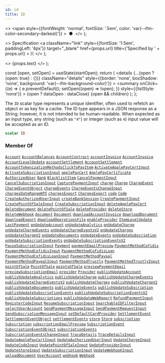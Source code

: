 ```yaml
---
id: id
title: ID
---
```


  <>
    <span
      style={{fontWeight: 'normal', fontSize: '.5em', color: 'var(--ifm-color-secondary-darkest)'}}
    >
      &nbsp;●&nbsp;
    </span>
  </>
);

  <>
    Specification
    <a
      className="link"
      style={{fontSize: '1.5em', paddingLeft: '4px'}}
      target="_blank"
      href={props.url}
      title={'Specified by ' + props.url}
    >
      ⎘
    </a>
  </>
);

  <>
    <span className={props.class}>{props.text}</span>
  </>
);


  const [open, setOpen] = useState(startOpen);
  return (
    <details
      {...(open ? {open: true} : {})}
      className="details"
      style={{border: 'none', boxShadow: 'none', background: 'var(--ifm-background-color)'}}
    >
      <summary
        onClick={(e) => {
          e.preventDefault();
          setOpen((open) => !open);
        }}
        style={{listStyle: 'none'}}
      >
        {open ? dataOpen : dataClose}
      </summary>
      {open && children}
    </details>
  );
};

The `ID` scalar type represents a unique identifier, often used to refetch an object or as key for a cache. The ID type appears in a JSON response as a String; however, it is not intended to be human-readable. When expected as an input type, any string (such as `"4"`) or integer (such as `4`) input value will be accepted as an ID.

```graphql
scalar ID
```

### Member Of

[`Account`](/docs/apis/graphql/types/objects/account.mdx) <Badge class="badge badge--secondary badge--relation" text="object"/><Bullet />[`AccountBalances`](/docs/apis/graphql/types/objects/account-balances.mdx) <Badge class="badge badge--secondary badge--relation" text="object"/><Bullet />[`AccountContract`](/docs/apis/graphql/types/objects/account-contract.mdx) <Badge class="badge badge--secondary badge--relation" text="object"/><Bullet />[`accountInvoice`](/docs/apis/graphql/operations/queries/account-invoice.mdx) <Badge class="badge badge--secondary badge--relation" text="query"/><Bullet />[`AccountInvoice`](/docs/apis/graphql/types/objects/account-invoice.mdx) <Badge class="badge badge--secondary badge--relation" text="object"/><Bullet />[`AccountLevelUpdate`](/docs/apis/graphql/types/objects/account-level-update.mdx) <Badge class="badge badge--secondary badge--relation" text="object"/><Bullet />[`accountSettlement`](/docs/apis/graphql/operations/queries/account-settlement.mdx) <Badge class="badge badge--secondary badge--relation" text="query"/><Bullet />[`AccountSettlement`](/docs/apis/graphql/types/objects/account-settlement.mdx) <Badge class="badge badge--secondary badge--relation" text="object"/><Bullet />[`AccountTokenizationMethodsClickToPayItem`](/docs/apis/graphql/types/objects/account-tokenization-methods-click-to-pay-item.mdx) <Badge class="badge badge--secondary badge--relation" text="object"/><Bullet />[`ActivateApplePayCertInput`](/docs/apis/graphql/types/inputs/activate-apple-pay-cert-input.mdx) <Badge class="badge badge--secondary badge--relation" text="input"/><Bullet />[`ActivateSubscriptionInput`](/docs/apis/graphql/types/inputs/activate-subscription-input.mdx) <Badge class="badge badge--secondary badge--relation" text="input"/><Bullet />[`applePayCert`](/docs/apis/graphql/operations/queries/apple-pay-cert.mdx) <Badge class="badge badge--secondary badge--relation" text="query"/><Bullet />[`ApplePayCertificate`](/docs/apis/graphql/types/objects/apple-pay-certificate.mdx) <Badge class="badge badge--secondary badge--relation" text="object"/><Bullet />[`AuthorizedUser`](/docs/apis/graphql/types/objects/authorized-user.mdx) <Badge class="badge badge--secondary badge--relation" text="object"/><Bullet />[`Bank`](/docs/apis/graphql/types/objects/bank.mdx) <Badge class="badge badge--secondary badge--relation" text="object"/><Bullet />[`BlacklistItem`](/docs/apis/graphql/types/objects/blacklist-item.mdx) <Badge class="badge badge--secondary badge--relation" text="object"/><Bullet />[`CancelPaymentInput`](/docs/apis/graphql/types/inputs/cancel-payment-input.mdx) <Badge class="badge badge--secondary badge--relation" text="input"/><Bullet />[`CancelSubscriptionInput`](/docs/apis/graphql/types/inputs/cancel-subscription-input.mdx) <Badge class="badge badge--secondary badge--relation" text="input"/><Bullet />[`CapturePaymentInput`](/docs/apis/graphql/types/inputs/capture-payment-input.mdx) <Badge class="badge badge--secondary badge--relation" text="input"/><Bullet />[`charge`](/docs/apis/graphql/operations/queries/charge.mdx) <Badge class="badge badge--secondary badge--relation" text="query"/><Bullet />[`Charge`](/docs/apis/graphql/types/objects/charge.mdx) <Badge class="badge badge--secondary badge--relation" text="object"/><Bullet />[`ChargeEvent`](/docs/apis/graphql/types/objects/charge-event.mdx) <Badge class="badge badge--secondary badge--relation" text="object"/><Bullet />[`ChargeEventObject`](/docs/apis/graphql/types/objects/charge-event-object.mdx) <Badge class="badge badge--secondary badge--relation" text="object"/><Bullet />[`chargeEvents`](/docs/apis/graphql/operations/queries/charge-events.mdx) <Badge class="badge badge--secondary badge--relation" text="query"/><Bullet />[`ChargeEventsChangeInput`](/docs/apis/graphql/types/inputs/charge-events-change-input.mdx) <Badge class="badge badge--secondary badge--relation" text="input"/><Bullet />[`chargesDateRangeKPI`](/docs/apis/graphql/operations/queries/charges-date-range-kpi.mdx) <Badge class="badge badge--secondary badge--relation" text="query"/><Bullet />[`chargesExport`](/docs/apis/graphql/operations/queries/charges-export.mdx) <Badge class="badge badge--secondary badge--relation" text="query"/><Bullet />[`ChargesExport`](/docs/apis/graphql/types/objects/charges-export.mdx) <Badge class="badge badge--secondary badge--relation" text="object"/><Bullet />[`code`](/docs/apis/graphql/operations/queries/code.mdx) <Badge class="badge badge--secondary badge--relation" text="query"/><Bullet />[`Code`](/docs/apis/graphql/types/objects/code.mdx) <Badge class="badge badge--secondary badge--relation" text="object"/><Bullet />[`CreateAuthorizedUserInput`](/docs/apis/graphql/types/inputs/create-authorized-user-input.mdx) <Badge class="badge badge--secondary badge--relation" text="input"/><Bullet />[`createBankSession`](/docs/apis/graphql/operations/mutations/create-bank-session.mdx) <Badge class="badge badge--secondary badge--relation" text="mutation"/><Bullet />[`CreatePaymentInput`](/docs/apis/graphql/types/inputs/create-payment-input.mdx) <Badge class="badge badge--secondary badge--relation" text="input"/><Bullet />[`CreatePointOfSaleInput`](/docs/apis/graphql/types/inputs/create-point-of-sale-input.mdx) <Badge class="badge badge--secondary badge--relation" text="input"/><Bullet />[`CreateSubscriptionInput`](/docs/apis/graphql/types/inputs/create-subscription-input.mdx) <Badge class="badge badge--secondary badge--relation" text="input"/><Bullet />[`deleteApplePayCert`](/docs/apis/graphql/operations/mutations/delete-apple-pay-cert.mdx) <Badge class="badge badge--secondary badge--relation" text="mutation"/><Bullet />[`deleteDocument`](/docs/apis/graphql/operations/mutations/delete-document.mdx) <Badge class="badge badge--secondary badge--relation" text="mutation"/><Bullet />[`deletePointOfSale`](/docs/apis/graphql/operations/mutations/delete-point-of-sale.mdx) <Badge class="badge badge--secondary badge--relation" text="mutation"/><Bullet />[`deleteProvider`](/docs/apis/graphql/operations/mutations/delete-provider.mdx) <Badge class="badge badge--secondary badge--relation" text="mutation"/><Bullet />[`deleteStore`](/docs/apis/graphql/operations/mutations/delete-store.mdx) <Badge class="badge badge--secondary badge--relation" text="mutation"/><Bullet />[`deleteWebhook`](/docs/apis/graphql/operations/mutations/delete-webhook.mdx) <Badge class="badge badge--secondary badge--relation" text="mutation"/><Bullet />[`document`](/docs/apis/graphql/operations/queries/document.mdx) <Badge class="badge badge--secondary badge--relation" text="query"/><Bullet />[`Document`](/docs/apis/graphql/types/objects/document.mdx) <Badge class="badge badge--secondary badge--relation" text="object"/><Bullet />[`downloadAccountInvoice`](/docs/apis/graphql/operations/mutations/download-account-invoice.mdx) <Badge class="badge badge--secondary badge--relation" text="mutation"/><Bullet />[`downloadDocument`](/docs/apis/graphql/operations/mutations/download-document.mdx) <Badge class="badge badge--secondary badge--relation" text="mutation"/><Bullet />[`downloadExport`](/docs/apis/graphql/operations/mutations/download-export.mdx) <Badge class="badge badge--secondary badge--relation" text="mutation"/><Bullet />[`downloadOperationsFile`](/docs/apis/graphql/operations/mutations/download-operations-file.mdx) <Badge class="badge badge--secondary badge--relation" text="mutation"/><Bullet />[`enableProvider`](/docs/apis/graphql/operations/mutations/enable-provider.mdx) <Badge class="badge badge--secondary badge--relation" text="mutation"/><Bullet />[`ItemLevelUpdate`](/docs/apis/graphql/types/objects/item-level-update.mdx) <Badge class="badge badge--secondary badge--relation" text="object"/><Bullet />[`LastPayment`](/docs/apis/graphql/types/objects/last-payment.mdx) <Badge class="badge badge--secondary badge--relation" text="object"/><Bullet />[`onUpdateAccount`](/docs/apis/graphql/operations/subscriptions/on-update-account.mdx) <Badge class="badge badge--secondary badge--relation" text="subscription"/><Bullet />[`onUpdateAnalytics`](/docs/apis/graphql/operations/subscriptions/on-update-analytics.mdx) <Badge class="badge badge--secondary badge--relation" text="subscription"/><Bullet />[`onUpdateCharge`](/docs/apis/graphql/operations/subscriptions/on-update-charge.mdx) <Badge class="badge badge--secondary badge--relation" text="subscription"/><Bullet />[`onUpdateChargeEvents`](/docs/apis/graphql/operations/subscriptions/on-update-charge-events.mdx) <Badge class="badge badge--secondary badge--relation" text="subscription"/><Bullet />[`onUpdateChargeEventsV2`](/docs/apis/graphql/operations/subscriptions/on-update-charge-events-v2.mdx) <Badge class="badge badge--secondary badge--relation" text="subscription"/><Bullet />[`onUpdateCharges`](/docs/apis/graphql/operations/subscriptions/on-update-charges.mdx) <Badge class="badge badge--secondary badge--relation" text="subscription"/><Bullet />[`onUpdateChargeV2`](/docs/apis/graphql/operations/subscriptions/on-update-charge-v2.mdx) <Badge class="badge badge--secondary badge--relation" text="subscription"/><Bullet />[`onUpdateDocuments`](/docs/apis/graphql/operations/subscriptions/on-update-documents.mdx) <Badge class="badge badge--secondary badge--relation" text="subscription"/><Bullet />[`onUpdateEvents`](/docs/apis/graphql/operations/subscriptions/on-update-events.mdx) <Badge class="badge badge--secondary badge--relation" text="subscription"/><Bullet />[`onUpdateSubscription`](/docs/apis/graphql/operations/subscriptions/on-update-subscription.mdx) <Badge class="badge badge--secondary badge--relation" text="subscription"/><Bullet />[`onUpdateSubscriptionEvents`](/docs/apis/graphql/operations/subscriptions/on-update-subscription-events.mdx) <Badge class="badge badge--secondary badge--relation" text="subscription"/><Bullet />[`onUpdateSubscriptionEventsV2`](/docs/apis/graphql/operations/subscriptions/on-update-subscription-events-v2.mdx) <Badge class="badge badge--secondary badge--relation" text="subscription"/><Bullet />[`PauseSubscriptionInput`](/docs/apis/graphql/types/inputs/pause-subscription-input.mdx) <Badge class="badge badge--secondary badge--relation" text="input"/><Bullet />[`Payment`](/docs/apis/graphql/types/objects/payment.mdx) <Badge class="badge badge--secondary badge--relation" text="object"/><Bullet />[`paymentEmailPreview`](/docs/apis/graphql/operations/queries/payment-email-preview.mdx) <Badge class="badge badge--secondary badge--relation" text="query"/><Bullet />[`PaymentMethodCofidis`](/docs/apis/graphql/types/objects/payment-method-cofidis.mdx) <Badge class="badge badge--secondary badge--relation" text="object"/><Bullet />[`PaymentMethodCofidisInput`](/docs/apis/graphql/types/inputs/payment-method-cofidis-input.mdx) <Badge class="badge badge--secondary badge--relation" text="input"/><Bullet />[`PaymentMethodCofidisLoan`](/docs/apis/graphql/types/objects/payment-method-cofidis-loan.mdx) <Badge class="badge badge--secondary badge--relation" text="object"/><Bullet />[`PaymentMethodCofidisLoanInput`](/docs/apis/graphql/types/inputs/payment-method-cofidis-loan-input.mdx) <Badge class="badge badge--secondary badge--relation" text="input"/><Bullet />[`PaymentMethodPaypal`](/docs/apis/graphql/types/objects/payment-method-paypal.mdx) <Badge class="badge badge--secondary badge--relation" text="object"/><Bullet />[`PaymentMethodPaypalInput`](/docs/apis/graphql/types/inputs/payment-method-paypal-input.mdx) <Badge class="badge badge--secondary badge--relation" text="input"/><Bullet />[`PaymentMethodTrustly`](/docs/apis/graphql/types/objects/payment-method-trustly.mdx) <Badge class="badge badge--secondary badge--relation" text="object"/><Bullet />[`PaymentMethodTrustlyInput`](/docs/apis/graphql/types/inputs/payment-method-trustly-input.mdx) <Badge class="badge badge--secondary badge--relation" text="input"/><Bullet />[`pointOfSale`](/docs/apis/graphql/operations/queries/point-of-sale.mdx) <Badge class="badge badge--secondary badge--relation" text="query"/><Bullet />[`PointOfSale`](/docs/apis/graphql/types/objects/point-of-sale.mdx) <Badge class="badge badge--secondary badge--relation" text="object"/><Bullet />[`pointsOfSale`](/docs/apis/graphql/operations/queries/points-of-sale.mdx) <Badge class="badge badge--secondary badge--relation" text="query"/><Bullet />[`previewPaymentEmail`](/docs/apis/graphql/operations/queries/preview-payment-email.mdx) <Badge class="badge badge--secondary badge--relation" text="query"/><Bullet />[`previewSubscriptionEmail`](/docs/apis/graphql/operations/queries/preview-subscription-email.mdx) <Badge class="badge badge--secondary badge--relation" text="query"/><Bullet />[`provider`](/docs/apis/graphql/operations/queries/provider.mdx) <Badge class="badge badge--secondary badge--relation" text="query"/><Bullet />[`Provider`](/docs/apis/graphql/types/objects/provider.mdx) <Badge class="badge badge--secondary badge--relation" text="object"/><Bullet />[`publishUpdateAccount`](/docs/apis/graphql/operations/mutations/publish-update-account.mdx) <Badge class="badge badge--secondary badge--relation" text="mutation"/><Bullet />[`publishUpdateAnalytics`](/docs/apis/graphql/operations/mutations/publish-update-analytics.mdx) <Badge class="badge badge--secondary badge--relation" text="mutation"/><Bullet />[`publishUpdateCharge`](/docs/apis/graphql/operations/mutations/publish-update-charge.mdx) <Badge class="badge badge--secondary badge--relation" text="mutation"/><Bullet />[`publishUpdateChargeEvents`](/docs/apis/graphql/operations/mutations/publish-update-charge-events.mdx) <Badge class="badge badge--secondary badge--relation" text="mutation"/><Bullet />[`publishUpdateChargeEventsV2`](/docs/apis/graphql/operations/mutations/publish-update-charge-events-v2.mdx) <Badge class="badge badge--secondary badge--relation" text="mutation"/><Bullet />[`publishUpdateCharges`](/docs/apis/graphql/operations/mutations/publish-update-charges.mdx) <Badge class="badge badge--secondary badge--relation" text="mutation"/><Bullet />[`publishUpdateChargeV2`](/docs/apis/graphql/operations/mutations/publish-update-charge-v2.mdx) <Badge class="badge badge--secondary badge--relation" text="mutation"/><Bullet />[`publishUpdateDocuments`](/docs/apis/graphql/operations/mutations/publish-update-documents.mdx) <Badge class="badge badge--secondary badge--relation" text="mutation"/><Bullet />[`publishUpdateEvents`](/docs/apis/graphql/operations/mutations/publish-update-events.mdx) <Badge class="badge badge--secondary badge--relation" text="mutation"/><Bullet />[`publishUpdateSubscription`](/docs/apis/graphql/operations/mutations/publish-update-subscription.mdx) <Badge class="badge badge--secondary badge--relation" text="mutation"/><Bullet />[`publishUpdateSubscriptionEvents`](/docs/apis/graphql/operations/mutations/publish-update-subscription-events.mdx) <Badge class="badge badge--secondary badge--relation" text="mutation"/><Bullet />[`publishUpdateSubscriptionEventsV2`](/docs/apis/graphql/operations/mutations/publish-update-subscription-events-v2.mdx) <Badge class="badge badge--secondary badge--relation" text="mutation"/><Bullet />[`publishUpdateSubscriptions`](/docs/apis/graphql/operations/mutations/publish-update-subscriptions.mdx) <Badge class="badge badge--secondary badge--relation" text="mutation"/><Bullet />[`publishUpdateWebReport`](/docs/apis/graphql/operations/mutations/publish-update-web-report.mdx) <Badge class="badge badge--secondary badge--relation" text="mutation"/><Bullet />[`RefundPaymentInput`](/docs/apis/graphql/types/inputs/refund-payment-input.mdx) <Badge class="badge badge--secondary badge--relation" text="input"/><Bullet />[`RegisterCodeInput`](/docs/apis/graphql/types/inputs/register-code-input.mdx) <Badge class="badge badge--secondary badge--relation" text="input"/><Bullet />[`ResumeSubscriptionInput`](/docs/apis/graphql/types/inputs/resume-subscription-input.mdx) <Badge class="badge badge--secondary badge--relation" text="input"/><Bullet />[`SearchableIDFilterInput`](/docs/apis/graphql/types/inputs/searchable-idfilter-input.mdx) <Badge class="badge badge--secondary badge--relation" text="input"/><Bullet />[`selectUserAccount`](/docs/apis/graphql/operations/mutations/select-user-account.mdx) <Badge class="badge badge--secondary badge--relation" text="mutation"/><Bullet />[`SendPaymentMessageInput`](/docs/apis/graphql/types/inputs/send-payment-message-input.mdx) <Badge class="badge badge--secondary badge--relation" text="input"/><Bullet />[`SendPaymentRequestInput`](/docs/apis/graphql/types/inputs/send-payment-request-input.mdx) <Badge class="badge badge--secondary badge--relation" text="input"/><Bullet />[`SendSubscriptionMessageInput`](/docs/apis/graphql/types/inputs/send-subscription-message-input.mdx) <Badge class="badge badge--secondary badge--relation" text="input"/><Bullet />[`setDefaultCardProvider`](/docs/apis/graphql/operations/mutations/set-default-card-provider.mdx) <Badge class="badge badge--secondary badge--relation" text="mutation"/><Bullet />[`SettlementEvent`](/docs/apis/graphql/types/objects/settlement-event.mdx) <Badge class="badge badge--secondary badge--relation" text="object"/><Bullet />[`SettlementEventObject`](/docs/apis/graphql/types/objects/settlement-event-object.mdx) <Badge class="badge badge--secondary badge--relation" text="object"/><Bullet />[`settlementEvents`](/docs/apis/graphql/operations/queries/settlement-events.mdx) <Badge class="badge badge--secondary badge--relation" text="query"/><Bullet />[`store`](/docs/apis/graphql/operations/queries/store.mdx) <Badge class="badge badge--secondary badge--relation" text="query"/><Bullet />[`Store`](/docs/apis/graphql/types/objects/store.mdx) <Badge class="badge badge--secondary badge--relation" text="object"/><Bullet />[`subscription`](/docs/apis/graphql/operations/queries/subscription.mdx) <Badge class="badge badge--secondary badge--relation" text="query"/><Bullet />[`Subscription`](/docs/apis/graphql/types/objects/subscription.mdx) <Badge class="badge badge--secondary badge--relation" text="object"/><Bullet />[`subscriptionEmailPreview`](/docs/apis/graphql/operations/queries/subscription-email-preview.mdx) <Badge class="badge badge--secondary badge--relation" text="query"/><Bullet />[`SubscriptionEvent`](/docs/apis/graphql/types/objects/subscription-event.mdx) <Badge class="badge badge--secondary badge--relation" text="object"/><Bullet />[`SubscriptionEventObject`](/docs/apis/graphql/types/objects/subscription-event-object.mdx) <Badge class="badge badge--secondary badge--relation" text="object"/><Bullet />[`subscriptionEvents`](/docs/apis/graphql/operations/queries/subscription-events.mdx) <Badge class="badge badge--secondary badge--relation" text="query"/><Bullet />[`SubscriptionEventsChangeInput`](/docs/apis/graphql/types/inputs/subscription-events-change-input.mdx) <Badge class="badge badge--secondary badge--relation" text="input"/><Bullet />[`TraceDetails`](/docs/apis/graphql/types/objects/trace-details.mdx) <Badge class="badge badge--secondary badge--relation" text="object"/><Bullet />[`TraceDetailsInput`](/docs/apis/graphql/types/inputs/trace-details-input.mdx) <Badge class="badge badge--secondary badge--relation" text="input"/><Bullet />[`UpdateApplePayCertInput`](/docs/apis/graphql/types/inputs/update-apple-pay-cert-input.mdx) <Badge class="badge badge--secondary badge--relation" text="input"/><Bullet />[`UpdateAuthorizedUserInput`](/docs/apis/graphql/types/inputs/update-authorized-user-input.mdx) <Badge class="badge badge--secondary badge--relation" text="input"/><Bullet />[`UpdateChargeInput`](/docs/apis/graphql/types/inputs/update-charge-input.mdx) <Badge class="badge badge--secondary badge--relation" text="input"/><Bullet />[`UpdateCodeInput`](/docs/apis/graphql/types/inputs/update-code-input.mdx) <Badge class="badge badge--secondary badge--relation" text="input"/><Bullet />[`UpdatePointOfSaleInput`](/docs/apis/graphql/types/inputs/update-point-of-sale-input.mdx) <Badge class="badge badge--secondary badge--relation" text="input"/><Bullet />[`UpdateProviderInput`](/docs/apis/graphql/types/inputs/update-provider-input.mdx) <Badge class="badge badge--secondary badge--relation" text="input"/><Bullet />[`UpdateStoreInput`](/docs/apis/graphql/types/inputs/update-store-input.mdx) <Badge class="badge badge--secondary badge--relation" text="input"/><Bullet />[`UpdateSubscriptionInput`](/docs/apis/graphql/types/inputs/update-subscription-input.mdx) <Badge class="badge badge--secondary badge--relation" text="input"/><Bullet />[`UpdateWebhookInput`](/docs/apis/graphql/types/inputs/update-webhook-input.mdx) <Badge class="badge badge--secondary badge--relation" text="input"/><Bullet />[`uploadDocument`](/docs/apis/graphql/operations/mutations/upload-document.mdx) <Badge class="badge badge--secondary badge--relation" text="mutation"/><Bullet />[`UserAccount`](/docs/apis/graphql/types/objects/user-account.mdx) <Badge class="badge badge--secondary badge--relation" text="object"/><Bullet />[`webhook`](/docs/apis/graphql/operations/queries/webhook.mdx) <Badge class="badge badge--secondary badge--relation" text="query"/><Bullet />[`Webhook`](/docs/apis/graphql/types/objects/webhook.mdx) <Badge class="badge badge--secondary badge--relation" text="object"/>
